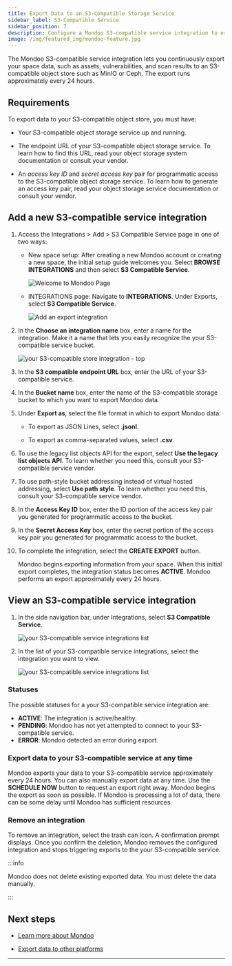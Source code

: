```yaml
---
title: Export Data to an S3-Compatible Storage Service
sidebar_label: S3-Compatible Service
sidebar_position: 7
description: Configure a Mondoo S3-compatible service integration to export Mondoo data to S3-compatible object storage systems such as MinIO or Ceph
image: /img/featured_img/mondoo-feature.jpg
---
```


The Mondoo S3-compatible service integration lets you continuously export your space data, such as assets, vulnerabilities, and scan results to an S3-compatible object store such as MinIO or Ceph. The export runs approximately every 24 hours.

## Requirements

To export data to your S3-compatible object store, you must have:

- Your S3-compatible object storage service up and running.

- The endpoint URL of your S3-compatible object storage service. To learn how to find this URL, read your object storage system documentation or consult your vendor.

- An _access key ID_ and _secret access key_ pair for programmatic access to the S3-compatible object storage service. To learn how to generate an access key pair, read your object storage service documentation or consult your vendor.

## Add a new S3-compatible service integration

1. Access the Integrations > Add > S3 Compatible Service page in one of two ways:

   - New space setup: After creating a new Mondoo account or creating a new space, the initial setup guide welcomes you. Select **BROWSE INTEGRATIONS** and then select **S3 Compatible Service**.

     ![Welcome to Mondoo Page](/img/platform/start/welcome_to_mondoo.png)

   - INTEGRATIONS page: Navigate to **INTEGRATIONS**. Under Exports, select **S3 Compatible Service**.

     ![Add an export integration](/img/platform/maintain/export/add-integration-exports.png)

2. In the **Choose an integration name** box, enter a name for the integration. Make it a name that lets you easily recognize the your S3-compatible service bucket.

   ![your S3-compatible store integration - top](/img/platform/maintain/export/s3-compatible/s3-compatible-add-top.png)

3. In the **S3 compatible endpoint URL** box, enter the URL of your S3-compatible service.

4. In the **Bucket name** box, enter the name of the S3-compatible storage bucket to which you want to export Mondoo data.

5. Under **Export as**, select the file format in which to export Mondoo data:

   - To export as JSON Lines, select **.jsonl**.

   - To export as comma-separated values, select **.csv**.

6. To use the legacy list objects API for the export, select **Use the legacy list objects API**. To learn whether you need this, consult your S3-compatible service vendor.

7. To use path-style bucket addressing instead of virtual hosted addressing, select **Use path style**. To learn whether you need this, consult your S3-compatible service vendor.

8. In the **Access Key ID** box, enter the ID portion of the access key pair you generated for programmatic access to the bucket.

9. In the **Secret Access Key** box, enter the secret portion of the access key pair you generated for programmatic access to the bucket.

10. To complete the integration, select the **CREATE EXPORT** button.

    Mondoo begins exporting information from your space. When this initial export completes, the integration status becomes **ACTIVE**. Mondoo performs an export approximately every 24 hours.

## View an S3-compatible service integration

1. In the side navigation bar, under Integrations, select **S3 Compatible Service**.

   ![your S3-compatible service integrations list](/img/platform/maintain/export/s3/s3-status.png)

2. In the list of your S3-compatible service integrations, select the integration you want to view.

   ![your S3-compatible service integrations list](/img/platform/maintain/export/s3/s3-view-int.png)

### Statuses

The possible statuses for a your S3-compatible service integration are:

- **ACTIVE**: The integration is active/healthy.
- **PENDING**: Mondoo has not yet attempted to connect to your S3-compatible service.
- **ERROR**: Mondoo detected an error during export.

### Export data to your S3-compatible service at any time

Mondoo exports your data to your S3-compatible service approximately every 24 hours. You can also manually export data at any time. Use the **SCHEDULE NOW** button to request an export right away. Mondoo begins the export as soon as possible. If Mondoo is processing a lot of data, there can be some delay until Mondoo has sufficient resources.

### Remove an integration

To remove an integration, select the trash can icon. A confirmation prompt displays. Once you confirm the deletion, Mondoo removes the configured integration and stops triggering exports to the your S3-compatible service.

:::info

Mondoo does not delete existing exported data. You must delete the data manually.

:::

## Next steps

- [Learn more about Mondoo](/platform/start/plat-what-is/)

- [Export data to other platforms](/platform/maintain/export/overview)

---
